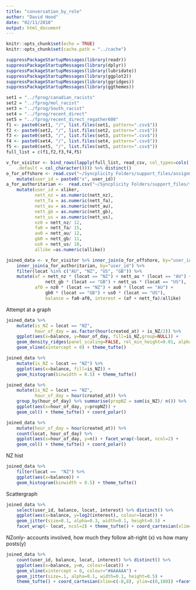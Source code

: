 ```yaml
---
title: "conversation_by_role"
author: "David Hood"
date: "02/11/2018"
output: html_document
---
```


```r
knitr::opts_chunk$set(echo = TRUE)
knitr::opts_chunk$set(cache.path = "../cache")
```

```r
suppressPackageStartupMessages(library(readr))
suppressPackageStartupMessages(library(dplyr))
suppressPackageStartupMessages(library(lubridate))
suppressPackageStartupMessages(library(ggplot2))
suppressPackageStartupMessages(library(ggridges))
suppressPackageStartupMessages(library(ggthemes))
```

```r
set1 = "../fprog/canadian_racists"
set2 = "../fprog/mol_racist"
set3 = "../fprog/South_racist"
set4 = "../fprog/recent_direct"
set5 = "../fprog/recent_direct_regather600"
f1 <- paste0(set1, "/", list.files(set1, pattern=".csv$"))
f2 <- paste0(set2, "/", list.files(set2, pattern=".csv$"))
f3 <- paste0(set3, "/", list.files(set3, pattern=".csv$"))
f4 <- paste0(set4, "/", list.files(set4, pattern=".csv$"))
f5 <- paste0(set5, "/", list.files(set5, pattern=".csv$"))
full_list = c(f1,f2,f3,f4,f5)

v_for_visitor <- bind_rows(lapply(full_list, read_csv, col_types=cols(
    .default = col_character()))) %>% distinct() 
o_for_offshore <- read.csv("~/Syncplicity Folders/support_files/assignment.csv", colClasses = "character") %>%
    mutate(user_id = paste0("x", user_id))
a_for_authoritarian <-  read.csv("~/Syncplicity Folders/support_files/fa_spec.csv", colClasses = "character") %>%
    mutate(user_id = xliker, 
           nett_nz = as.numeric(nett_nz),
           nett_fa = as.numeric(nett_fa), 
           nett_au = as.numeric(nett_au),
           nett_gb = as.numeric(nett_gb),
           nett_us = as.numeric(nett_us),
           nz0 = nett_nz/ 12, 
           fa0 = nett_fa/ 15,
           au0 = nett_au/ 12,
           gb0 = nett_gb/ 11,
           us0 = nett_us/ 10,
           allike =as.numeric(allike))

joined_data <- v_for_visitor %>% inner_join(o_for_offshore, by="user_id") %>%
    inner_join(a_for_authoritarian, by="user_id") %>% 
    filter(locat %in% c("AU", "NZ", "US", "GB")) %>%
    mutate(af = nett_nz * (locat == "NZ") + nett_au * (locat == "AU") +
               nett_gb * (locat == "GB") + nett_us * (locat == "US"),
           af0 = nz0 * (locat == "NZ") + au0 * (locat == "AU") +
               gb0 * (locat == "GB") + us0 * (locat == "US"),
               balance = fa0-af0, interest = (af + nett_fa)/allike)

```

Attempt at a graph 

```r
joined_data %>% 
    mutate(is_NZ = locat == "NZ",
           hour_of_day = as.factor(hour(created_at) + is_NZ/2)) %>% 
    ggplot(aes(x=balance, y=hour_of_day, fill=is_NZ,group=NULL)) + 
    geom_density_ridges(panel_scaling=FALSE, rel_min_height=0.01, alpha=0.5) +
    geom_vline(xintercept = 0) + theme_tufte()
```

```r
joined_data %>%
    mutate(is_NZ = locat == "NZ") %>%
    ggplot(aes(x=balance, fill=is_NZ)) + 
    geom_histogram(binwidth = 0.5) + theme_tufte()
```


```r
joined_data %>%
    mutate(is_NZ = locat == "NZ",
           hour_of_day = hour(created_at)) %>% 
    group_by(hour_of_day) %>% summarise(propNZ = sum(is_NZ)/ n()) %>%
    ggplot(aes(x=hour_of_day, y=propNZ)) + 
    geom_col() + theme_tufte() + coord_polar()
```

```r
joined_data %>%
    mutate(hour_of_day = hour(created_at)) %>% 
    count(locat, hour_of_day) %>%
    ggplot(aes(x=hour_of_day, y=n)) + facet_wrap(~locat, ncol=2) +
    geom_col() + theme_tufte() + coord_polar()
```

NZ hist

```r
joined_data %>%
    filter(locat ==  "NZ") %>% 
    ggplot(aes(x=balance)) +
    geom_histogram(binwidth = 0.5) + theme_tufte() 
```

Scattergraph

```r
joined_data %>%
    select(user_id, balance, locat, interest) %>% distinct() %>%
    ggplot(aes(x=balance, y=log2(interest), colour=locat)) + 
    geom_jitter(size=0.1, alpha=0.3, width=0.1, height=0.5) +
    facet_wrap(~ locat, ncol=2) + theme_tufte() + coord_cartesian(xlim=c(-10,10))


```



NZonly- accounts involved, how much they follow alt-right (x) vs how many posts(y)

```r
joined_data %>%
    count(user_id, balance, locat, interest) %>% distinct() %>%
    ggplot(aes(x=balance, y=n, colour=locat)) + 
    geom_vline(xintercept = 0, colour="#AAAAAA") +
    geom_jitter(size=.1, alpha=0.1, width=0.1, height=0.5) +
    theme_tufte() + coord_cartesian(xlim=c(-8,8), ylim=c(0,180)) +facet_wrap(~ locat, ncol=2)
    
```






